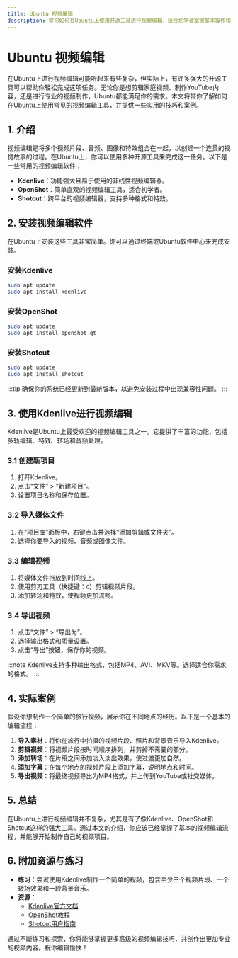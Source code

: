 ```yaml
---
title: Ubuntu 视频编辑
description: 学习如何在Ubuntu上使用开源工具进行视频编辑，适合初学者掌握基本操作和技巧。
---
```


# Ubuntu 视频编辑

在Ubuntu上进行视频编辑可能听起来有些复杂，但实际上，有许多强大的开源工具可以帮助你轻松完成这项任务。无论你是想剪辑家庭视频、制作YouTube内容，还是进行专业的视频制作，Ubuntu都能满足你的需求。本文将带你了解如何在Ubuntu上使用常见的视频编辑工具，并提供一些实用的技巧和案例。

## 1. 介绍

视频编辑是将多个视频片段、音频、图像和特效组合在一起，以创建一个连贯的视觉故事的过程。在Ubuntu上，你可以使用多种开源工具来完成这一任务。以下是一些常用的视频编辑软件：

- **Kdenlive**：功能强大且易于使用的非线性视频编辑器。
- **OpenShot**：简单直观的视频编辑工具，适合初学者。
- **Shotcut**：跨平台的视频编辑器，支持多种格式和特效。

## 2. 安装视频编辑软件

在Ubuntu上安装这些工具非常简单。你可以通过终端或Ubuntu软件中心来完成安装。

### 安装Kdenlive

```bash
sudo apt update
sudo apt install kdenlive
```

### 安装OpenShot

```bash
sudo apt update
sudo apt install openshot-qt
```

### 安装Shotcut

```bash
sudo apt update
sudo apt install shotcut
```

:::tip
确保你的系统已经更新到最新版本，以避免安装过程中出现兼容性问题。
:::

## 3. 使用Kdenlive进行视频编辑

Kdenlive是Ubuntu上最受欢迎的视频编辑工具之一。它提供了丰富的功能，包括多轨编辑、特效、转场和音频处理。

### 3.1 创建新项目

1. 打开Kdenlive。
2. 点击“文件” > “新建项目”。
3. 设置项目名称和保存位置。

### 3.2 导入媒体文件

1. 在“项目库”面板中，右键点击并选择“添加剪辑或文件夹”。
2. 选择你要导入的视频、音频或图像文件。

### 3.3 编辑视频

1. 将媒体文件拖放到时间线上。
2. 使用剪刀工具（快捷键：`C`）剪辑视频片段。
3. 添加转场和特效，使视频更加流畅。

### 3.4 导出视频

1. 点击“文件” > “导出为”。
2. 选择输出格式和质量设置。
3. 点击“导出”按钮，保存你的视频。

:::note
Kdenlive支持多种输出格式，包括MP4、AVI、MKV等。选择适合你需求的格式。
:::

## 4. 实际案例

假设你想制作一个简单的旅行视频，展示你在不同地点的经历。以下是一个基本的编辑流程：

1. **导入素材**：将你在旅行中拍摄的视频片段、照片和背景音乐导入Kdenlive。
2. **剪辑视频**：将视频片段按时间顺序排列，并剪掉不需要的部分。
3. **添加转场**：在片段之间添加淡入淡出效果，使过渡更加自然。
4. **添加字幕**：在每个地点的视频片段上添加字幕，说明地点和时间。
5. **导出视频**：将最终视频导出为MP4格式，并上传到YouTube或社交媒体。

## 5. 总结

在Ubuntu上进行视频编辑并不复杂，尤其是有了像Kdenlive、OpenShot和Shotcut这样的强大工具。通过本文的介绍，你应该已经掌握了基本的视频编辑流程，并能够开始制作自己的视频项目。

## 6. 附加资源与练习

- **练习**：尝试使用Kdenlive制作一个简单的视频，包含至少三个视频片段、一个转场效果和一段背景音乐。
- **资源**：
  - [Kdenlive官方文档](https://kdenlive.org/en/documentation/)
  - [OpenShot教程](https://www.openshot.org/learn/)
  - [Shotcut用户指南](https://shotcut.org/learn/)

通过不断练习和探索，你将能够掌握更多高级的视频编辑技巧，并创作出更加专业的视频内容。祝你编辑愉快！
